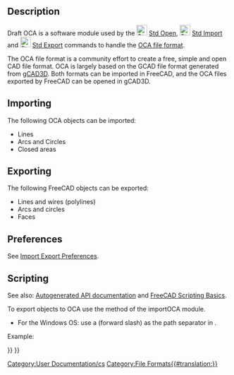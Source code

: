 <languages/>

{{Docnav
|[[Draft_SVG|Scalable Vector Graphics .SVG]]
|[[Draft_DAT|Airfoil Data Format .DAT]]
|[[Draft_Workbench|Draft]]
|IconL=
|IconR=
|IconC=Workbench_Draft.svg
}}

{{TOCright}}

==Description==

Draft OCA is a software module used by the [[File:Std_Open.svg|24px]] [[Std_Open|Std Open]], [[File:Std_Import.svg|24px]] [[Std_Import|Std Import]] and [[File:Std_Export.svg|24px]] [[Std_Export|Std Export]] commands to handle the [http://groups.google.com/group/open_cad_format OCA file format].

The OCA file format is a community effort to create a free, simple and open CAD file format. OCA is largely based on the GCAD file format generated from [http://www.gcad3d.org/ gCAD3D]. Both formats can be imported in FreeCAD, and the OCA files exported by FreeCAD can be opened in gCAD3D.

==Importing==

The following OCA objects can be imported:
* Lines
* Arcs and Circles
* Closed areas

==Exporting==

The following FreeCAD objects can be exported:
* Lines and wires (polylines)
* Arcs and circles
* Faces

==Preferences==

See [[Import_Export_Preferences|Import Export Preferences]].

==Scripting==

See also: [https://freecad.github.io/SourceDoc/ Autogenerated API documentation] and [[FreeCAD Scripting Basics|FreeCAD Scripting Basics]].

To export objects to OCA use the {{incode|export}} method of the importOCA module.

{{Code|code=
importOCA.export(exportList, filename)
}}

* For the Windows OS: use a {{FileName|/}} (forward slash) as the path separator in {{Incode|filename}}.

Example:

{{Code|code=
import FreeCAD as App
import Draft
import importOCA

doc = App.newDocument()

polygon1 = Draft.make_polygon(3, radius=500)
polygon2 = Draft.make_polygon(5, radius=1500)

doc.recompute()

objects = [polygon1, polygon2]
importOCA.export(objects, "/home/user/Pictures/myfile.oca")
}}


<div class="mw-translate-fuzzy">
[[Category:User Documentation/cs]]
</div>

{{Draft Tools navi{{#translation:}}}}
{{Userdocnavi{{#translation:}}}}
[[Category:File Formats{{#translation:}}]]